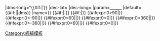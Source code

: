 <includeonly>{{Coord/link
|dms-lat={{{1}}}°{{#if:{{{2}}}|{{{2}}}′}}{{{3}}}
|dms-long={{{4}}}°{{#if:{{{5}}}|{{{5}}}′}}{{{6}}}
|dec-lat={{coord/dms2dec|{{{3}}}|{{{1}}}|0{{{2}}}}}
|dec-long={{coord/dms2dec|{{{6}}}|{{{4}}}|0{{{5}}}}}
|param={{{1}}}_{{{2}}}_{{{3}}}_{{{4}}}_{{{5}}}_{{{6}}}_{{{7}}}
|default={{#if:{{{format|}}}|{{{format}}}|dms}}
|name={{{name|}}}}}<!--
 -->{{#if:{{{4}}}||{{Coord/input/error2|msg=missing longitude (dm format)|sort_ch=#}}}}<!--
 -->{{#if:{{{8}}}{{{9}}}{{{10}}}|{{Coord/input/error2|msg=extra parameters (dm format)|sort_ch=#}}}}<!--
 -->{{#ifexpr:0{{{1}}}>90|{{Coord/input/error2|msg=latd>90 (dm format)|sort_ch=>}}}}<!--
 -->{{#ifexpr:0{{{1}}}<-90|{{Coord/input/error2|msg=latd<-90 (dm format)|sort_ch=<}}}}<!--
 -->{{#ifexpr:0{{{2}}}<60||{{Coord/input/error2|msg=latm>=60 (dm format)|sort_ch='}}}}<!--
 -->{{#ifexpr:0{{{2}}}<0|{{Coord/input/error2|msg=latm<0 (dm format)|sort_ch='}}}}<!--
 -->{{#ifexpr:0{{{4}}}<360||{{Coord/input/error2|msg=longd>=360 (dm format)|sort_ch=>}}}}<!--
 -->{{#ifexpr:0{{{4}}}>-360||{{Coord/input/error2|msg=longd<=-360 (dm format)|sort_ch=<}}}}<!--
 -->{{#ifexpr:0{{{5}}}<60||{{Coord/input/error2|msg=longm>=60 (dm format)|sort_ch='}}}}<!--
 -->{{#ifexpr:0{{{5}}}<0|{{Coord/input/error2|msg=longm<0 (dm format)|sort_ch='}}}}<!--
 --></includeonly><noinclude>
{{Documentation|Template:Coord/sub doc}}
[[Category:經緯模板]]
</noinclude>